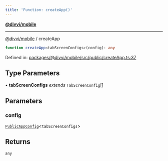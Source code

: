 ```yaml
---
title: 'Function: createApp()'
---
```

[**@divvi/mobile**](../README)

---

[@divvi/mobile](../README) / createApp
```ts
function createApp<tabScreenConfigs>(config): any
```

Defined in: [packages/@divvi/mobile/src/public/createApp.ts:37](https://github.com/divvi-xyz/divvi-mobile/blob/main/packages/@divvi/mobile/src/public/createApp.ts#L37)

## Type Parameters

• **tabScreenConfigs** _extends_ `TabScreenConfig`[]

## Parameters

### config

[`PublicAppConfig`](../interfaces/PublicAppConfig)\<`tabScreenConfigs`\>

## Returns

`any`



<EditPage editUrl="https://github.com/divvi-xyz/divvi-mobile/edit/main/docs/reference/functions/createApp.md" />